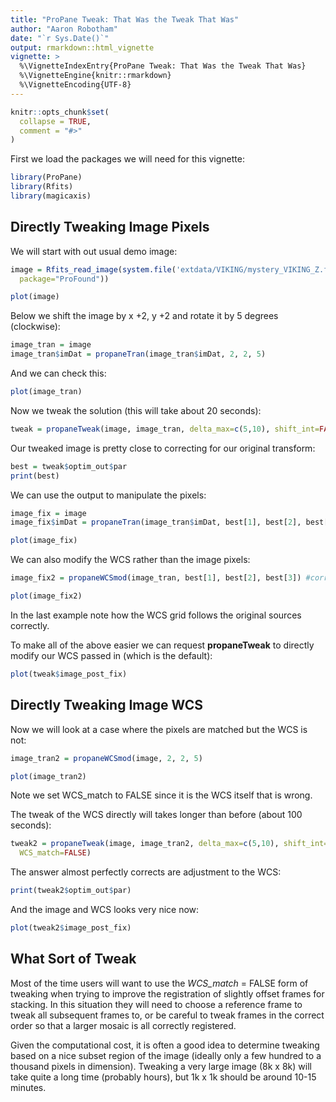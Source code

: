 ```yaml
---
title: "ProPane Tweak: That Was the Tweak That Was"
author: "Aaron Robotham"
date: "`r Sys.Date()`"
output: rmarkdown::html_vignette
vignette: >
  %\VignetteIndexEntry{ProPane Tweak: That Was the Tweak That Was}
  %\VignetteEngine{knitr::rmarkdown}
  %\VignetteEncoding{UTF-8}
---
```


```r
knitr::opts_chunk$set(
  collapse = TRUE,
  comment = "#>"
)
```

First we load the packages we will need for this vignette:

```r
library(ProPane)
library(Rfits)
library(magicaxis)
```


## Directly Tweaking Image Pixels

We will start with out usual demo image:

```r
image = Rfits_read_image(system.file('extdata/VIKING/mystery_VIKING_Z.fits',
  package="ProFound"))
```

```r
plot(image)
```

Below we shift the image by x +2, y +2 and rotate it by 5 degrees (clockwise):

```r
image_tran = image
image_tran$imDat = propaneTran(image_tran$imDat, 2, 2, 5)
```

And we can check this:

```r
plot(image_tran)
```

Now we tweak the solution (this will take about 20 seconds):

```r
tweak = propaneTweak(image, image_tran, delta_max=c(5,10), shift_int=FALSE)
```

Our tweaked image is pretty close to correcting for our original transform:

```r
best = tweak$optim_out$par
print(best)
```

We can use the output to manipulate the pixels:

```r
image_fix = image
image_fix$imDat = propaneTran(image_tran$imDat, best[1], best[2], best[3])
```

```r
plot(image_fix)
```

We can also modify the WCS rather than the image pixels:

```r
image_fix2 = propaneWCSmod(image_tran, best[1], best[2], best[3]) #correct WCS
```

```r
plot(image_fix2)
```

In the last example note how the WCS grid follows the original sources correctly.

To make all of the above easier we can request **propaneTweak** to directly modify our WCS passed in (which is the default):

```r
plot(tweak$image_post_fix)
```

## Directly Tweaking Image WCS

Now we will look at a case where the pixels are matched but the WCS is not:

```r
image_tran2 = propaneWCSmod(image, 2, 2, 5)
```

```r
plot(image_tran2)
```

Note we set WCS_match to FALSE since it is the WCS itself that is wrong.

The tweak of the WCS directly will takes longer than before (about 100 seconds):

```r
tweak2 = propaneTweak(image, image_tran2, delta_max=c(5,10), shift_int=FALSE,
  WCS_match=FALSE)
```

The answer almost perfectly corrects are adjustment to the WCS:

```r
print(tweak2$optim_out$par)
```

And the image and WCS looks very nice now:

```r
plot(tweak2$image_post_fix)
```

## What Sort of Tweak

Most of the time users will want to use the *WCS_match* = FALSE form of tweaking when trying to improve the registration of slightly offset frames for stacking. In this situation they will need to choose a reference frame to tweak all subsequent frames to, or be careful to tweak frames in the correct order so that a larger mosaic is all correctly registered.

Given the computational cost, it is often a good idea to determine tweaking based on a nice subset region of the image (ideally only a few hundred to a thousand pixels in dimension). Tweaking a very large image (8k x 8k) will take quite a long time (probably hours), but 1k x 1k should be around 10-15 minutes.
